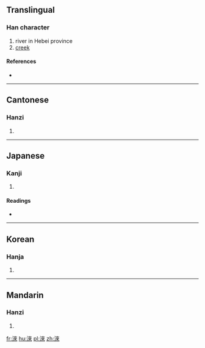 {{also|涞}}
==Translingual==

===Han character===
{{Han char|rn=85|rad=水|as=08|sn=11|four=3419<sub>8</sub>|canj=水木人人 (EDOO)}}

# river in Hebei province
# [[creek]]

====References====
* {{Han ref|kx=0632.130|dkj=17693|dj=1036.010|hdz=31644.020|uh=6DF6|ud=28150|bh=D5E9|bd=54761}}

----

==Cantonese==

===Hanzi===
{{yue-hanzi|jyut=|y=loi4|sim=涞}}

# {{defn|lang=yue|sort=水08}}

----

==Japanese==

===Kanji===
{{ja-kanji|grade=|rs=水08}}

# {{defn|lang=ja|sort=水08}}

====Readings====
* {{ja-readings|on=[[らい]] (rai)|kun=}}

----

==Korean==

===Hanja===
{{ko-hanja|hangeul=[[래]]>[[내]]|eumhun=|rv=rae>nae|mr=rae>nae|y=lay>nay}}

# {{defn|lang=ko|sort=水08}}

----

==Mandarin==

===Hanzi===
{{cmn-hanzi|sim=涞|pin=[[lái]] ([[lai2]])|wg=lai<sup>2</sup>}}

# {{defn|lang=cmn|sort=水08}}

[[fr:淶]]
[[hu:淶]]
[[pl:淶]]
[[zh:淶]]